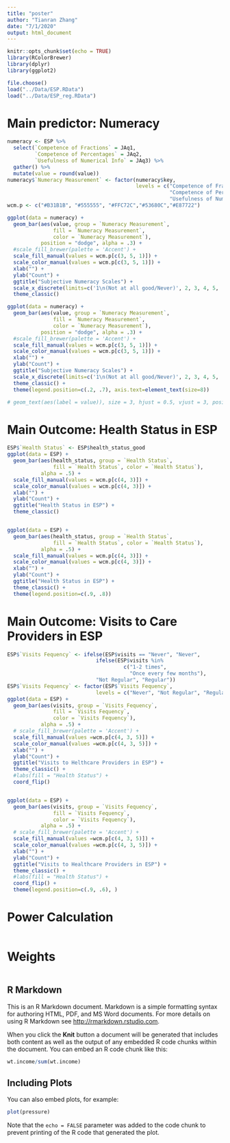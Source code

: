 ```yaml
---
title: "poster"
author: "Tianran Zhang"
date: "7/1/2020"
output: html_document
---
```


```r
knitr::opts_chunk$set(echo = TRUE)
library(RColorBrewer)
library(dplyr)
library(ggplot2)
```

```r
file.choose()
load("../Data/ESP.RData")
load("../Data/ESP_reg.RData")
```

# Main predictor: Numeracy
```r
numeracy <- ESP %>%
  select(`Competence of Fractions` = JAq1, 
         `Competence of Percentages` = JAq2, 
         `Usefulness of Numerical Info` = JAq3) %>%
  gather() %>%
  mutate(value = round(value))
numeracy$`Numeracy Measurement` <- factor(numeracy$key, 
                                          levels = c("Competence of Fractions",
                                                     "Competence of Percentages",
                                                     "Usefulness of Numerical Info"))
wcm.p <- c("#B31B1B", "#555555", "#FFC72C","#53680C","#E87722")

ggplot(data = numeracy) + 
  geom_bar(aes(value, group = `Numeracy Measurement`, 
               fill = `Numeracy Measurement`, 
               color = `Numeracy Measurement`), 
           position = "dodge", alpha = .3) + 
  #scale_fill_brewer(palette = 'Accent') +
  scale_fill_manual(values = wcm.p[c(3, 5, 1)]) + 
  scale_color_manual(values = wcm.p[c(3, 5, 1)]) + 
  xlab("") + 
  ylab("Count") + 
  ggtitle("Subjective Numeracy Scales") + 
  scale_x_discrete(limits=c('1\n(Not at all good/Never)', 2, 3, 4, 5, '6 \n(Extremely good/Very often)')) + 
  theme_classic() 

ggplot(data = numeracy) + 
  geom_bar(aes(value, group = `Numeracy Measurement`, 
               fill = `Numeracy Measurement`, 
               color = `Numeracy Measurement`), 
           position = "dodge", alpha = .3) + 
  #scale_fill_brewer(palette = 'Accent') +
  scale_fill_manual(values = wcm.p[c(3, 5, 1)]) + 
  scale_color_manual(values = wcm.p[c(3, 5, 1)]) + 
  xlab("") + 
  ylab("Count") + 
  ggtitle("Subjective Numeracy Scales") + 
  scale_x_discrete(limits=c('1\n(Not at all good/Never)', 2, 3, 4, 5, '6 \n(Extremely good/Very often)')) + 
  theme_classic() +
  theme(legend.position=c(.2, .7), axis.text=element_text(size=8))

# geom_text(aes(label = value)), size = 3, hjust = 0.5, vjust = 3, position = "dodge") 
```

# Main Outcome: Health Status in ESP
```r
ESP$`Health Status` <- ESP$health_status_good
ggplot(data = ESP) + 
  geom_bar(aes(health_status, group = `Health Status`, 
               fill = `Health Status`, color = `Health Status`),
           alpha = .5) +
  scale_fill_manual(values = wcm.p[c(4, 3)]) + 
  scale_color_manual(values = wcm.p[c(4, 3)]) + 
  xlab("") + 
  ylab("Count") + 
  ggtitle("Health Status in ESP") + 
  theme_classic()


ggplot(data = ESP) + 
  geom_bar(aes(health_status, group = `Health Status`, 
               fill = `Health Status`, color = `Health Status`),
           alpha = .5) +
  scale_fill_manual(values = wcm.p[c(4, 3)]) + 
  scale_color_manual(values = wcm.p[c(4, 3)]) + 
  xlab("") + 
  ylab("Count") + 
  ggtitle("Health Status in ESP") + 
  theme_classic() + 
  theme(legend.position=c(.9, .8))
```
# Main Outcome: Visits to Care Providers in ESP
```r
ESP$`Visits Fequency` <- ifelse(ESP$visits == "Never", "Never",
                             ifelse(ESP$visits %in% 
                                      c("1-2 times", 
                                        "Once every few months"), 
                             "Not Regular", "Regular"))
ESP$`Visits Fequency` <- factor(ESP$`Visits Fequency`, 
                             levels = c("Never", "Not Regular", "Regular"))
ggplot(data = ESP) + 
  geom_bar(aes(visits, group = `Visits Fequency`, 
               fill = `Visits Fequency`,
               color = `Visits Fequency`),
           alpha = .5) + 
  # scale_fill_brewer(palette = 'Accent') + 
  scale_fill_manual(values =wcm.p[c(4, 3, 5)]) + 
  scale_color_manual(values =wcm.p[c(4, 3, 5)]) +
  xlab("") + 
  ylab("Count") + 
  ggtitle("Visits to Helthcare Providers in ESP") + 
  theme_classic() + 
  #labs(fill = "Health Status") +
  coord_flip()


ggplot(data = ESP) + 
  geom_bar(aes(visits, group = `Visits Fequency`, 
               fill = `Visits Fequency`,
               color = `Visits Fequency`),
           alpha = .5) + 
  # scale_fill_brewer(palette = 'Accent') + 
  scale_fill_manual(values =wcm.p[c(4, 3, 5)]) + 
  scale_color_manual(values =wcm.p[c(4, 3, 5)]) +
  xlab("") + 
  ylab("Count") + 
  ggtitle("Visits to Healthcare Providers in ESP") + 
  theme_classic() + 
  #labs(fill = "Health Status") +
  coord_flip() + 
  theme(legend.position=c(.9, .6), )


```

# Power Calculation

```r


```


# Weights
```r


```

## R Markdown

This is an R Markdown document. Markdown is a simple formatting syntax for authoring HTML, PDF, and MS Word documents. For more details on using R Markdown see <http://rmarkdown.rstudio.com>.

When you click the **Knit** button a document will be generated that includes both content as well as the output of any embedded R code chunks within the document. You can embed an R code chunk like this:

```r
wt.income/sum(wt.income)
```

## Including Plots

You can also embed plots, for example:

```r
plot(pressure)
```

Note that the `echo = FALSE` parameter was added to the code chunk to prevent printing of the R code that generated the plot.
